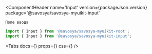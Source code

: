 
<Meta title='Components/Input' component={Input} id='Input'/>

<ComponentHeader
    name='Input'
    version={packageJson.version}
    package='@savosya/savosya-myuikit-input'
>
    Поле ввода
</ComponentHeader>

```jsx
import { Input } from '@savosya/savosya-myuikit-root';
import { Input } from '@savosya/savosya-myuikit-input';
```

<Canvas of={InputStories.Sandbox} meta={InputStories}/>

<Tabs
    docs={<Description/>}
    props={<ArgsTable of={Input}/>}
    css={<CSS/>}
/>
